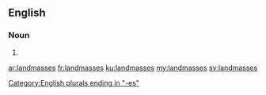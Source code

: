 ==English==

===Noun===
{{head|en}}

# {{plural of|landmass}}

[[Category:English plurals ending in "-es"]]

[[ar:landmasses]]
[[fr:landmasses]]
[[ku:landmasses]]
[[my:landmasses]]
[[sv:landmasses]]